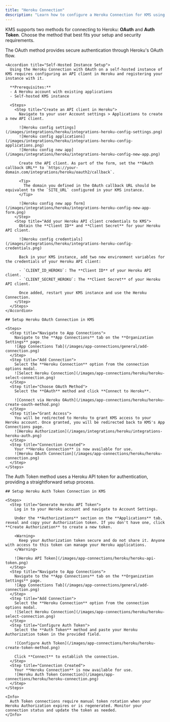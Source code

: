 ```yaml
---
title: "Heroku Connection"
description: "Learn how to configure a Heroku Connection for KMS using OAuth or Auth Token methods."
---
```


KMS supports two methods for connecting to Heroku: **OAuth** and **Auth Token**. Choose the method that best fits your setup and security requirements.

<Tabs>
  <Tab title="OAuth Method">
    The OAuth method provides secure authentication through Heroku's OAuth flow.

    <Accordion title="Self-Hosted Instance Setup">
      Using the Heroku Connection with OAuth on a self-hosted instance of KMS requires configuring an API client in Heroku and registering your instance with it.

      **Prerequisites:**
      - A Heroku account with existing applications
      - Self-hosted KMS instance

      <Steps>
        <Step title="Create an API client in Heroku">
          Navigate to your user Account settings > Applications to create a new API client.

          ![Heroku config settings](/images/integrations/heroku/integrations-heroku-config-settings.png)
          ![Heroku config applications](/images/integrations/heroku/integrations-heroku-config-applications.png)
          ![Heroku config new app](/images/integrations/heroku/integrations-heroku-config-new-app.png)

          Create the API client. As part of the form, set the **OAuth callback URL** to `https://your-domain.com/integrations/heroku/oauth2/callback`.

          <Tip>
            The domain you defined in the OAuth callback URL should be equivalent to the `SITE_URL` configured in your KMS instance.
          </Tip>

          ![Heroku config new app form](/images/integrations/heroku/integrations-heroku-config-new-app-form.png)
        </Step>
        <Step title="Add your Heroku API client credentials to KMS">
          Obtain the **Client ID** and **Client Secret** for your Heroku API client.

          ![Heroku config credentials](/images/integrations/heroku/integrations-heroku-config-credentials.png)

          Back in your KMS instance, add two new environment variables for the credentials of your Heroku API client:

          - `CLIENT_ID_HEROKU`: The **Client ID** of your Heroku API client.
          - `CLIENT_SECRET_HEROKU`: The **Client Secret** of your Heroku API client.

          Once added, restart your KMS instance and use the Heroku Connection.
        </Step>
      </Steps>
    </Accordion>

    ## Setup Heroku OAuth Connection in KMS

    <Steps>
      <Step title="Navigate to App Connections">
        Navigate to the **App Connections** tab on the **Organization Settings** page.
        ![App Connections Tab](/images/app-connections/general/add-connection.png)
      </Step>
      <Step title="Add Connection">
        Select the **Heroku Connection** option from the connection options modal.
        ![Select Heroku Connection](/images/app-connections/heroku/heroku-select-connection.png)
      </Step>
      <Step title="Choose OAuth Method">
        Select the **OAuth** method and click **Connect to Heroku**.

        ![Connect via Heroku OAuth](/images/app-connections/heroku/heroku-create-oauth-method.png)
      </Step>
      <Step title="Grant Access">
        You will be redirected to Heroku to grant KMS access to your Heroku account. Once granted, you will be redirected back to KMS's App Connections page.
        ![Heroku Authorization](/images/integrations/heroku/integrations-heroku-auth.png)
      </Step>
      <Step title="Connection Created">
        Your **Heroku Connection** is now available for use.
        ![Heroku OAuth Connection](/images/app-connections/heroku/heroku-connection.png)
      </Step>
    </Steps>

  </Tab>

  <Tab title="Auth Token Method">
    The Auth Token method uses a Heroku API token for authentication, providing a straightforward setup process.

    ## Setup Heroku Auth Token Connection in KMS

    <Steps>
      <Step title="Generate Heroku API Token">
        Log in to your Heroku account and navigate to Account Settings.

        Under the **Authorizations** section on the **Applications** tab, reveal and copy your Authorization token. If you don't have one, click **Create Authorization** to create a new token.

        <Warning>
          Keep your Authorization token secure and do not share it. Anyone with access to this token can manage your Heroku applications.
        </Warning>

        ![Heroku API Token](/images/app-connections/heroku/heroku-api-token.png)
      </Step>
      <Step title="Navigate to App Connections">
        Navigate to the **App Connections** tab on the **Organization Settings** page.
        ![App Connections Tab](/images/app-connections/general/add-connection.png)
      </Step>
      <Step title="Add Connection">
        Select the **Heroku Connection** option from the connection options modal.
        ![Select Heroku Connection](/images/app-connections/heroku/heroku-select-connection.png)
      </Step>
      <Step title="Configure Auth Token">
        Select the **Auth Token** method and paste your Heroku Authorization token in the provided field.

        ![Configure Auth Token](/images/app-connections/heroku/heroku-create-token-method.png)

        Click **Connect** to establish the connection.
      </Step>
      <Step title="Connection Created">
        Your **Heroku Connection** is now available for use.
        ![Heroku Auth Token Connection](/images/app-connections/heroku/heroku-connection.png)
      </Step>
    </Steps>

    <Info>
      Auth Token connections require manual token rotation when your Heroku Authorization expires or is regenerated. Monitor your connection status and update the token as needed.
    </Info>

  </Tab>
</Tabs>

